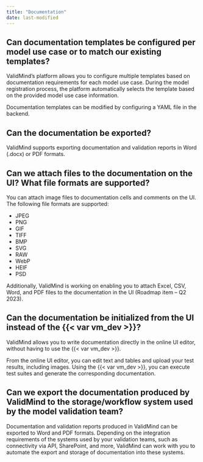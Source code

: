 ```yaml
---
title: "Documentation"
date: last-modified
---
```


## Can documentation templates be configured per model use case or to match our existing templates?

ValidMind's platform allows you to configure multiple templates based on documentation requirements for each model use case. During the model registration process, the platform automatically selects the template based on the provided model use case information.

Documentation templates can be modified by configuring a YAML file in the backend.

## Can the documentation be exported?

ValidMind supports exporting documentation and validation reports in Word (.docx) or PDF formats.

## Can we attach files to the documentation on the UI? What file formats are supported?

You can attach image files to documentation cells and comments on the UI. The following file formats are supported:

- JPEG
- PNG
- GIF
- TIFF
- BMP
- SVG
- RAW
- WebP
- HEIF
- PSD

Additionally, ValidMind is working on enabling you to attach Excel, CSV, Word, and PDF files to the documentation in the UI (Roadmap item – Q2 2023).

## Can the documentation be initialized from the UI instead of the {{< var vm_dev >}}?

ValidMind allows you to write documentation directly in the online UI editor, without having to use the {{< var vm_dev >}}.

From the online UI editor, you can edit text and tables and upload your test results, including images. Using the {{< var vm_dev >}}, you can execute test suites and generate the corresponding documentation.

## Can we export the documentation produced by ValidMind to the storage/workflow system used by the model validation team?

Documentation and validation reports produced in ValidMind can be exported to Word and PDF formats. Depending on the integration requirements of the systems used by your validation teams, such as connectivity via API, SharePoint, and more, ValidMind can work with you to automate the export and storage of documentation into these systems.
